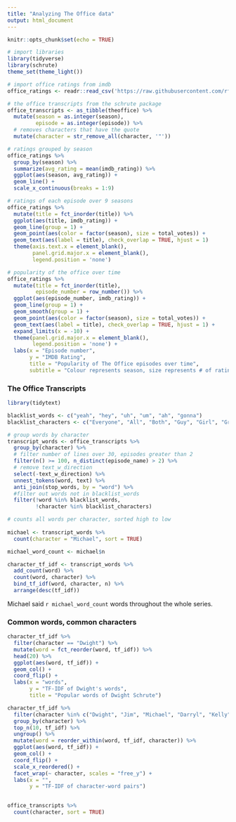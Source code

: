 ```yaml
---
title: "Analyzing The Office data"
output: html_document
---
```


```r
knitr::opts_chunk$set(echo = TRUE)
```

```r

# import libraries
library(tidyverse)
library(schrute)
theme_set(theme_light())

# import office ratings from imdb
office_ratings <- readr::read_csv('https://raw.githubusercontent.com/rfordatascience/tidytuesday/master/data/2020/2020-03-17/office_ratings.csv')

# the office transcripts from the schrute package
office_transcripts <- as_tibble(theoffice) %>%
  mutate(season = as.integer(season),
         episode = as.integer(episode)) %>%
  # removes characters that have the quote
  mutate(character = str_remove_all(character, '"'))
```
```r
# ratings grouped by season
office_ratings %>%
  group_by(season) %>%
  summarize(avg_rating = mean(imdb_rating)) %>%
  ggplot(aes(season, avg_rating)) +
  geom_line() +
  scale_x_continuous(breaks = 1:9)

```

```r

# ratings of each episode over 9 seasons
office_ratings %>%
  mutate(title = fct_inorder(title)) %>%
  ggplot(aes(title, imdb_rating)) + 
  geom_line(group = 1) +
  geom_point(aes(color = factor(season), size = total_votes)) +
  geom_text(aes(label = title), check_overlap = TRUE, hjust = 1)
  theme(axis.text.x = element_blank(),
        panel.grid.major.x = element_blank(),
        legend.position = 'none')
```

```r
# popularity of the office over time
office_ratings %>%
  mutate(title = fct_inorder(title),
         episode_number = row_number()) %>%
  ggplot(aes(episode_number, imdb_rating)) + 
  geom_line(group = 1) +
  geom_smooth(group = 1) +
  geom_point(aes(color = factor(season), size = total_votes)) +
  geom_text(aes(label = title), check_overlap = TRUE, hjust = 1) +
  expand_limits(x = -10) +
  theme(panel.grid.major.x = element_blank(),
        legend.position = 'none') +
  labs(x = "Episode number",
       y = "IMDB Rating",
       title = "Popularity of The Office episodes over time",
       subtitle = "Colour represents season, size represents # of ratings")
```
### The Office Transcripts

```r
library(tidytext)

blacklist_words <- c("yeah", "hey", "uh", "um", "ah", "gonna")
blacklist_characters <- c("Everyone", "All", "Both", "Guy", "Girl", "Group")

# group words by character
transcript_words <- office_transcripts %>%
  group_by(character) %>%
  # filter number of lines over 30, episodes greater than 2
  filter(n() >= 100, n_distinct(episode_name) > 2) %>%
  # remove text_w_direction
  select(-text_w_direction) %>%
  unnest_tokens(word, text) %>%
  anti_join(stop_words, by = "word") %>%
  #filter out words not in blacklist_words
  filter(!word %in% blacklist_words,
         !character %in% blacklist_characters)

# counts all words per character, sorted high to low
 
michael <- transcript_words %>%
  count(character = "Michael", sort = TRUE)

michael_word_count <- michael$n

character_tf_idf <- transcript_words %>%
  add_count(word) %>%
  count(word, character) %>%
  bind_tf_idf(word, character, n) %>%
  arrange(desc(tf_idf))


```
Michael said `r michael_word_count` words throughout the whole series.

### Common words, common characters

```r
character_tf_idf %>%
  filter(character == "Dwight") %>%
  mutate(word = fct_reorder(word, tf_idf)) %>%
  head(20) %>%
  ggplot(aes(word, tf_idf)) +
  geom_col() + 
  coord_flip() +
  labs(x = "words",
       y = "TF-IDF of Dwight's words",
       title = "Popular words of Dwight Schrute")

character_tf_idf %>%
  filter(character %in% c("Dwight", "Jim", "Michael", "Darryl", "Kelly", "Ryan")) %>%
  group_by(character) %>%
  top_n(10, tf_idf) %>%
  ungroup() %>%
  mutate(word = reorder_within(word, tf_idf, character)) %>%
  ggplot(aes(word, tf_idf)) +
  geom_col() + 
  coord_flip() + 
  scale_x_reordered() +
  facet_wrap(~ character, scales = "free_y") +
  labs(x = "",
       y = "TF-IDF of character-word pairs")
  
```
```r
office_transcripts %>%
  count(character, sort = TRUE)

```